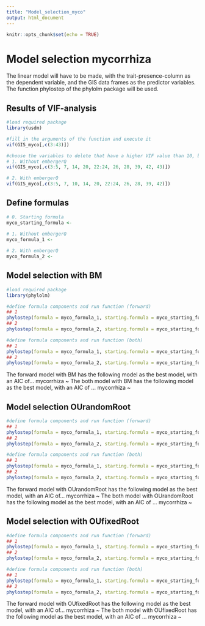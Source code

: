 ```yaml
---
title: "Model_selection_myco"
output: html_document
---
```


```r
knitr::opts_chunk$set(echo = TRUE)
```

# Model selection mycorrhiza 

The linear model will have to be made, with the trait-presence-column as the dependent variable, and the 
GIS data frames as the predictor variables. The function phylostep of the phylolm package will be used. 

## Results of VIF-analysis
```r
#load required package
library(usdm)

#fill in the arguments of the function and execute it 
vif(GIS_myco[,c(3:43)])

#choose the variables to delete that have a higher VIF value than 10, but make sure it makes sense in terms of biology, results in:
# 1. Without embergerQ
vif(GIS_myco[,c(3:5, 7, 14, 20, 22:24, 26, 28, 39, 42, 43)])

# 2. With embergerQ
vif(GIS_myco[,c(3:5, 7, 10, 14, 20, 22:24, 26, 28, 39, 42)])
```

## Define formulas

```r
# 0. Starting formula
myco_starting_formula <- 
  
# 1. Without embergerQ
myco_formula_1 <- 

# 2. With embergerQ
myco_formula_2 <- 
```

## Model selection with BM

```r
#load required package
library(phylolm)

#define formula components and run function (forward)
## 1
phylostep(formula = myco_formula_1, starting.formula = myco_starting_formula, data = GIS_myco, phy = tree_myco, model = "BM", direction = "forward", trace = 2)
## 2
phylostep(formula = myco_formula_2, starting.formula = myco_starting_formula, data = GIS_myco, phy = tree_myco, model = "BM", direction = "forward", trace = 2)

#define formula components and run function (both)
## 1 
phylostep(formula = myco_formula_1, starting.formula = myco_starting_formula, data = GIS_myco, phy = tree_myco, model = "BM", direction = "both", trace = 2)
## 2
phylostep(formula = myco_formula_2, starting.formula = myco_starting_formula, data = GIS_myco, phy = tree_myco, model = "BM", direction = "both", trace = 2)
```

The forward model with BM has the following model as the best model, with an AIC of...
  mycorrhiza ~
The both model with BM has the following model as the best model, with an AIC of ...
  mycorrhiza ~

## Model selection OUrandomRoot

```r
#define formula components and run function (forward)
## 1
phylostep(formula = myco_formula_1, starting.formula = myco_starting_formula, data = GIS_myco, phy = tree_myco, model = "OUrandomRoot", direction = "forward", trace = 2)
## 2
phylostep(formula = myco_formula_2, starting.formula = myco_starting_formula, data = GIS_myco, phy = tree_myco, model = "OUrandomRoot", direction = "forward", trace = 2)

#define formula components and run function (both)
## 1
phylostep(formula = myco_formula_1, starting.formula = myco_starting_formula, data = GIS_myco, phy = tree_myco, model = "OUrandomRoot", direction = "both", trace = 2)
## 2
phylostep(formula = myco_formula_2, starting.formula = myco_starting_formula, data = GIS_myco, phy = tree_myco, model = "OUrandomRoot", direction = "both", trace = 2)
```

The forward model with OUrandomRoot has the following model as the best model, with an AIC of...
  mycorrhiza ~
The both model with OUrandomRoot has the following model as the best model, with an AIC of ...
  mycorrhiza ~

## Model selection with OUfixedRoot

```r
#define formula components and run function (forward)
## 1
phylostep(formula = myco_formula_1, starting.formula = myco_starting_formula, data = GIS_myco, phy = tree_myco, model = "OUfixedRoot", direction = "forward", trace = 2)
## 2
phylostep(formula = myco_formula_2, starting.formula = myco_starting_formula, data = GIS_myco, phy = tree_myco, model = "OUfixedRoot", direction = "forward", trace = 2)

#define formula components and run function (both)
## 1
phylostep(formula = myco_formula_1, starting.formula = myco_starting_formula, data = GIS_myco, phy = tree_myco, model = "OUfixedRoot", direction = "both", trace = 2)
## 2
phylostep(formula = myco_formula_2, starting.formula = myco_starting_formula, data = GIS_myco, phy = tree_myco, model = "OUfixedRoot", direction = "both", trace = 2)
```

The forward model with OUfixedRoot has the following model as the best model, with an AIC of...
  mycorrhiza ~
The both model with OUfixedRoot has the following model as the best model, with an AIC of ...
  mycorrhiza ~
